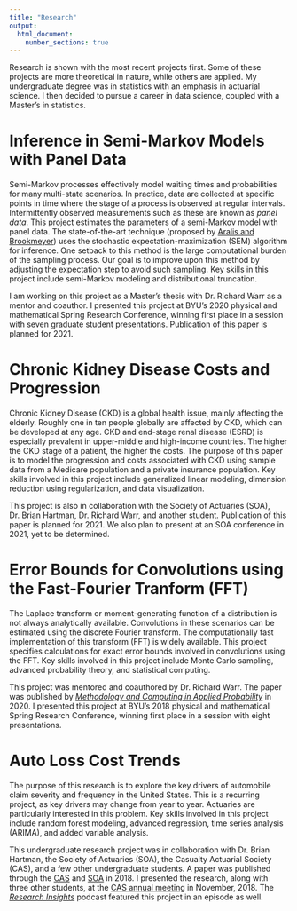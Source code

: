 ```yaml
---
title: "Research"
output: 
  html_document:
    number_sections: true
---
```


Research is shown with the most recent projects first. Some of these projects are more theoretical in nature, while others are applied. My undergraduate degree was in statistics with an emphasis in actuarial science. I then decided to pursue a career in data science, coupled with a Master's in statistics.

#  Inference in Semi-Markov Models with Panel Data  
Semi-Markov processes effectively model waiting times and probabilities for many multi-state scenarios.  In practice, data are collected at specific points in time where the stage of a process is observed at regular intervals. Intermittently observed measurements such as these are known as *panel data*. This project estimates the parameters of a semi-Markov model with panel data. The state-of-the-art technique (proposed by [Aralis and Brookmeyer](https://journals.sagepub.com/doi/full/10.1177/0962280217736342)) uses the stochastic expectation-maximization (SEM) algorithm for inference. One setback to this method is the large computational burden of the sampling process. Our goal is to improve upon this method by adjusting the expectation step to avoid such sampling. Key skills in this project include semi-Markov modeling and distributional truncation.

I am working on this project as a Master's thesis with Dr. Richard Warr as a mentor and coauthor. I presented this project at BYU's 2020 physical and mathematical Spring Research Conference, winning first place in a session with seven graduate student presentations. Publication of this paper is planned for 2021.   
  
  
#  Chronic Kidney Disease Costs and Progression  
Chronic Kidney Disease (CKD) is a global health issue, mainly affecting the elderly. Roughly one in ten people globally are affected by CKD, which can be developed at any age. CKD and end-stage renal disease (ESRD) is especially prevalent in upper-middle and high-income countries. The higher the CKD stage of a patient, the higher the costs. The purpose of this paper is to model the progression and costs associated with CKD using sample data from a Medicare population and a private insurance population. Key skills involved in this project include generalized linear modeling, dimension reduction using regularization, and data visualization.

This project is also in collaboration with the Society of Actuaries (SOA), Dr. Brian Hartman, Dr. Richard Warr, and another student. Publication of this paper is planned for 2021. We also plan to present at an SOA conference in 2021, yet to be determined.
  
  
#  Error Bounds for Convolutions using the Fast-Fourier Tranform (FFT)  
The Laplace transform or moment-generating function of a distribution is not always analytically available. Convolutions in these scenarios can be estimated using the discrete Fourier transform. The computationally fast implementation of this transform (FFT) is widely available. This project specifies calculations for exact error bounds involved in convolutions using the FFT. Key skills involved in this project include Monte Carlo sampling, advanced probability theory, and statistical computing.

This project was mentored and coauthored by Dr. Richard Warr. The paper was published by [*Methodology and Computing in Applied Probability*](https://link.springer.com/article/10.1007/s11009-019-09739-z) in 2020. I presented this project at BYU's 2018 physical and mathematical Spring Research Conference, winning first place in a session with eight presentations.
  
  
#  Auto Loss Cost Trends  
The purpose of this research is to explore the key drivers of automobile claim severity and frequency in the United States. This is a recurring project, as key drivers may change from year to year. Actuaries are particularly interested in this problem. Key skills involved in this project include random forest modeling, advanced regression, time series analysis (ARIMA), and added variable analysis. 

This undergraduate research project was in collaboration with Dr. Brian Hartman, the Society of Actuaries (SOA), the Casualty Actuarial Society (CAS), and a few other undergraduate students. A paper was published through the [CAS](https://www.casact.org/press/index.cfm?fa=viewArticle&articleID=4174) and [SOA](https://www.soa.org/resources/research-reports/2018/auto-loss-cost-trends/) in 2018. I presented the research, along with three other students, at the [CAS annual meeting](https://www.pathlms.com/cas/events/1380) in November, 2018. The [*Research Insights*](https://www.stitcher.com/show/research-insights-a-society-of-actuaries-podcast/episode/research-insights-auto-loss-cost-trends-55030097) podcast featured this project in an episode as well.


<link rel="stylesheet" href="https://cdnjs.cloudflare.com/ajax/libs/font-awesome/4.7.0/css/font-awesome.min.css">
  
<p style="text-align: center;">
    <a href="mailto:cason.wight@gmail.com?subject = Feedback&body = Message" class="fa fa-send fa-lg fa-fw"></a>
    <a href="https://www.linkedin.com/in/casonwight/" class="fa fa-linkedin fa-lg fa-fw"></a>
    <a href="https://github.com/casonwight" class="fa fa-github fa-lg fa-fw"></a>
</p>